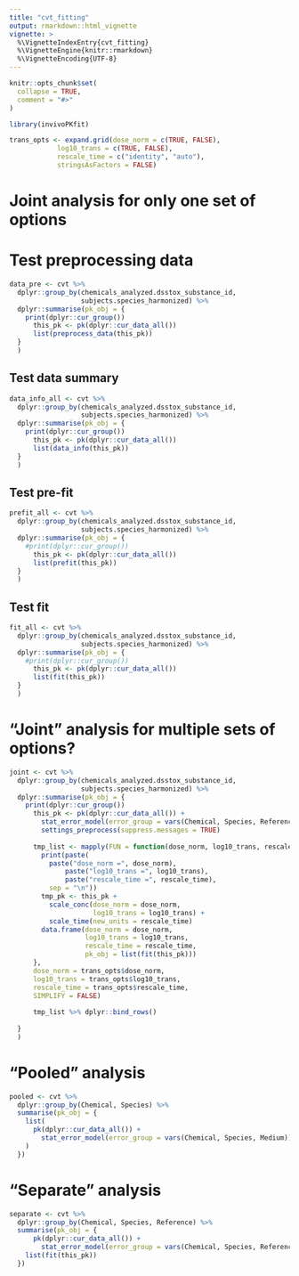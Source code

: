 ```yaml
---
title: "cvt_fitting"
output: rmarkdown::html_vignette
vignette: >
  %\VignetteIndexEntry{cvt_fitting}
  %\VignetteEngine{knitr::rmarkdown}
  %\VignetteEncoding{UTF-8}
---
```


```r
knitr::opts_chunk$set(
  collapse = TRUE,
  comment = "#>"
)
```

```r
library(invivoPKfit)
```

```r
trans_opts <- expand.grid(dose_norm = c(TRUE, FALSE),
            log10_trans = c(TRUE, FALSE),
            rescale_time = c("identity", "auto"),
            stringsAsFactors = FALSE)
```

# Joint analysis for only one set of options

# Test preprocessing data

```r
data_pre <- cvt %>%
  dplyr::group_by(chemicals_analyzed.dsstox_substance_id,
                  subjects.species_harmonized) %>%
  dplyr::summarise(pk_obj = {
    print(dplyr::cur_group())
      this_pk <- pk(dplyr::cur_data_all()) 
      list(preprocess_data(this_pk))
  }
  )
```

## Test data summary

```r
data_info_all <- cvt %>%
  dplyr::group_by(chemicals_analyzed.dsstox_substance_id,
                  subjects.species_harmonized) %>%
  dplyr::summarise(pk_obj = {
    print(dplyr::cur_group())
      this_pk <- pk(dplyr::cur_data_all()) 
      list(data_info(this_pk))
  }
  )
```

## Test pre-fit

```r
prefit_all <- cvt %>%
  dplyr::group_by(chemicals_analyzed.dsstox_substance_id,
                  subjects.species_harmonized) %>%
  dplyr::summarise(pk_obj = {
    #print(dplyr::cur_group())
      this_pk <- pk(dplyr::cur_data_all()) 
      list(prefit(this_pk))
  }
  )
```

## Test fit

```r
fit_all <- cvt %>%
  dplyr::group_by(chemicals_analyzed.dsstox_substance_id,
                  subjects.species_harmonized) %>%
  dplyr::summarise(pk_obj = {
    #print(dplyr::cur_group())
      this_pk <- pk(dplyr::cur_data_all()) 
      list(fit(this_pk))
  }
  )
```


# "Joint" analysis for multiple sets of options?

```r
joint <- cvt %>%
  dplyr::group_by(chemicals_analyzed.dsstox_substance_id,
                  subjects.species_harmonized) %>%
  dplyr::summarise(pk_obj = {
    print(dplyr::cur_group())
      this_pk <- pk(dplyr::cur_data_all()) +
        stat_error_model(error_group = vars(Chemical, Species, Reference, Medium)) +
        settings_preprocess(suppress.messages = TRUE)
      
      tmp_list <- mapply(FUN = function(dose_norm, log10_trans, rescale_time){
        print(paste(
          paste("dose_norm =", dose_norm),
              paste("log10_trans =", log10_trans),
              paste("rescale_time =", rescale_time),
          sep = "\n"))
        tmp_pk <- this_pk +
          scale_conc(dose_norm = dose_norm,
                     log10_trans = log10_trans) +
          scale_time(new_units = rescale_time)
        data.frame(dose_norm = dose_norm,
                   log10_trans = log10_trans,
                   rescale_time = rescale_time,
                   pk_obj = list(fit(this_pk)))
      },
      dose_norm = trans_opts$dose_norm,
      log10_trans = trans_opts$log10_trans,
      rescale_time = trans_opts$rescale_time,
      SIMPLIFY = FALSE)
      
      tmp_list %>% dplyr::bind_rows()
      
  }
  )
```

# "Pooled" analysis

```r
pooled <- cvt %>%
  dplyr::group_by(Chemical, Species) %>%
  summarise(pk_obj = {
    list(
      pk(dplyr::cur_data_all()) +
        stat_error_model(error_group = vars(Chemical, Species, Medium))
    )
  })
```

# "Separate" analysis

```r
separate <- cvt %>%
  dplyr::group_by(Chemical, Species, Reference) %>%
  summarise(pk_obj = {
      pk(dplyr::cur_data_all()) +
        stat_error_model(error_group = vars(Chemical, Species, Reference, Medium))
    list(fit(this_pk))
  })
```

